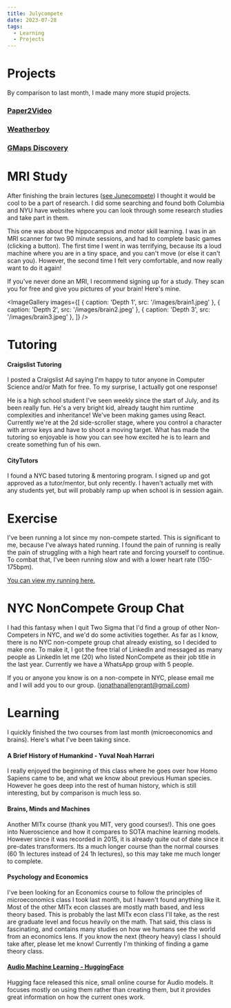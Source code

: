 ```yaml
---
title: Julycompete
date: 2023-07-28
tags:
  - Learning
  - Projects
---
```



# Projects

By comparison to last month, I made many more stupid projects.

### <a href="/paper-2-video" target="_blank">Paper2Video</a>
### <a href="/weatherboy" target="_blank">Weatherboy</a>
### <a href="/google-maps-discovery" target="_blank">GMaps Discovery</a>

# MRI Study

After finishing the brain lectures (<a href="/junecompete">see Junecompete</a>) I thought it would be cool to be a part of research.
I did some searching and found both Columbia and NYU have websites where you can look through some research studies and take part in them.

This one was about the hippocampus and motor skill learning.
I was in an MRI scanner for two 90 minute sessions, and had to complete basic games (clicking a button).
The first time I went in was terrifying, because its a loud machine where you are in a tiny space, and you can't move (or else it can't scan you).
However, the second time I felt very comfortable, and now really want to do it again!

If you've never done an MRI, I recommend signing up for a study.
They scan you for free and give you pictures of your brain!
Here's mine.

<ImageGallery
  images={[
    { caption: 'Depth 1', src: '/images/brain1.jpeg' },
    { caption: 'Depth 2', src: '/images/brain2.jpeg' },
    { caption: 'Depth 3', src: '/images/brain3.jpeg' },
  ]}
/>

# Tutoring

#### Craigslist Tutoring
I posted a Craigslist Ad saying I'm happy to tutor anyone in Computer Science and/or Math for free.
To my surprise, I actually got one response!

He is a high school student I've seen weekly since the start of July, and its been really fun.
He's a very bright kid, already taught him runtime complexities and inheritance!
We've been making games using React.
Currently we're at the 2d side-scroller stage, where you control a character with arrow keys and have to shoot a moving target.
What has made the tutoring so enjoyable is how you can see how excited he is to learn and create something fun of his own.

#### CityTutors
I found a NYC based tutoring & mentoring program.
I signed up and got approved as a tutor/mentor, but only recently.
I haven't actually met with any students yet, but will probably ramp up when school is in session again.

# Exercise
I've been running a lot since my non-compete started.
This is significant to me, because I've always hated running.
I found the pain of running is really the pain of struggling with a high heart rate and forcing yourself to continue.
To combat that, I've been running slow and with a lower heart rate (150-175bpm).

<a href="https://www.strava.com/athletes/86865551" target="_blank">You can view my running here.</a>

# NYC NonCompete Group Chat
I had this fantasy when I quit Two Sigma that I'd find a group of other Non-Competers in NYC, and we'd do some activities together.
As far as I know, there is no NYC non-compete group chat already existing, so I decided to make one.
To make it, I got the free trial of LinkedIn and messaged as many people as LinkedIn let me (20) who listed NonCompete as their job title in the last year.
Currently we have a WhatsApp group with 5 people.

If you or anyone you know is on a non-compete in NYC, please email me and I will add you to our group. (jonathanallengrant@gmail.com)

# Learning

I quickly finished the two courses from last month (microeconomics and brains). Here's what I've been taking since.

#### A Brief History of Humankind - Yuval Noah Harrari
<YouTubePlaylistEmbed playlistId="PLfc2WtGuVPdmhYaQjd449k-YeY71fiaFp" />
I really enjoyed the beginning of this class where he goes over how Homo Sapiens came to be, and what we know about previous Human species.
However he goes deep into the rest of human history, which is still interesting, but by comparison is much less so.

#### Brains, Minds and Machines
<YouTubePlaylistEmbed playlistId="PLUl4u3cNGP61RTZrT3MIAikp2G5EEvTjf" />
Another MITx course (thank you MIT, very good courses!).
This one goes into Nueroscience and how it compares to SOTA machine learning models.
However since it was recorded in 2015, it is already quite out of date since it pre-dates transformers.
Its a much longer course than the normal courses (60 1h lectures instead of 24 1h lectures), so this may take me much longer to complete.

#### Psychology and Economics
<YouTubePlaylistEmbed playlistId="PLUl4u3cNGP63Z979ri_UXXk_1zrvrF77Q" />
I've been looking for an Economics course to follow the principles of microeconomics class I took last month, but I haven't found anything like it.
Most of the other MITx econ classes are mostly math based, and less theory based.
This is probably the last MITx econ class I'll take, as the rest are graduate level and focus heavily on the math.
That said, this class is fascinating, and contains many studies on how we humans see the world from an economics lens.
If you know the next (theory heavy) class I should take after, please let me know!
Currently I'm thinking of finding a game theory class.

#### <a href="https://huggingface.co/learn/audio-course" target="_blank">Audio Machine Learning - HuggingFace</a>
Hugging face released this nice, small online course for Audio models.
It focuses mostly on using them rather than creating them, but it provides great information on how the current ones work.



